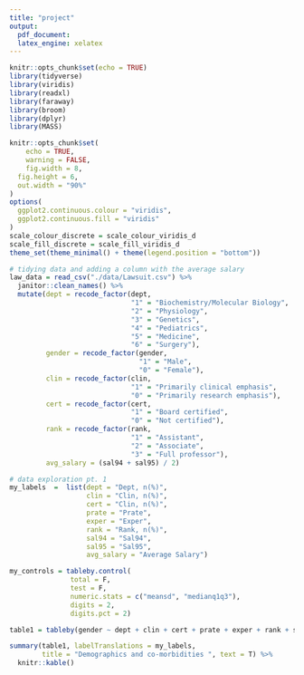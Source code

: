 ```yaml
---
title: "project"
output: 
  pdf_document:
  latex_engine: xelatex
---
```


```r
knitr::opts_chunk$set(echo = TRUE)
library(tidyverse)
library(viridis)
library(readxl)
library(faraway)
library(broom)
library(dplyr)
library(MASS)

knitr::opts_chunk$set(
	echo = TRUE,
	warning = FALSE,
	fig.width = 8, 
  fig.height = 6,
  out.width = "90%"
)
options(
  ggplot2.continuous.colour = "viridis",
  ggplot2.continuous.fill = "viridis"
)
scale_colour_discrete = scale_colour_viridis_d
scale_fill_discrete = scale_fill_viridis_d
theme_set(theme_minimal() + theme(legend.position = "bottom"))
```


```r
# tidying data and adding a column with the average salary
law_data = read_csv("./data/Lawsuit.csv") %>% 
  janitor::clean_names() %>% 
  mutate(dept = recode_factor(dept, 
                              "1" = "Biochemistry/Molecular Biology", 
                              "2" = "Physiology",
                              "3" = "Genetics", 
                              "4" = "Pediatrics", 
                              "5" = "Medicine", 
                              "6" = "Surgery"),
         gender = recode_factor(gender, 
                                "1" = "Male", 
                                "0" = "Female"),
         clin = recode_factor(clin, 
                              "1" = "Primarily clinical emphasis", 
                              "0" = "Primarily research emphasis"),
         cert = recode_factor(cert, 
                              "1" = "Board certified", 
                              "0" = "Not certified"),
         rank = recode_factor(rank, 
                              "1" = "Assistant", 
                              "2" = "Associate", 
                              "3" = "Full professor"),
         avg_salary = (sal94 + sal95) / 2)
```

```r
# data exploration pt. 1
my_labels  =  list(dept = "Dept, n(%)", 
                   clin = "Clin, n(%)", 
                   cert = "Clin, n(%)", 
                   prate = "Prate", 
                   exper = "Exper", 
                   rank = "Rank, n(%)", 
                   sal94 = "Sal94", 
                   sal95 = "Sal95",
                   avg_salary = "Average Salary")

my_controls = tableby.control(
               total = F,
               test = F,
               numeric.stats = c("meansd", "medianq1q3"),
               digits = 2,
               digits.pct = 2)

table1 = tableby(gender ~ dept + clin + cert + prate + exper + rank + sal94 + sal95 + avg_salary, data = law_data, control = my_controls)

summary(table1, labelTranslations = my_labels, 
        title = "Demographics and co-morbidities ", text = T) %>% 
  knitr::kable()
```
